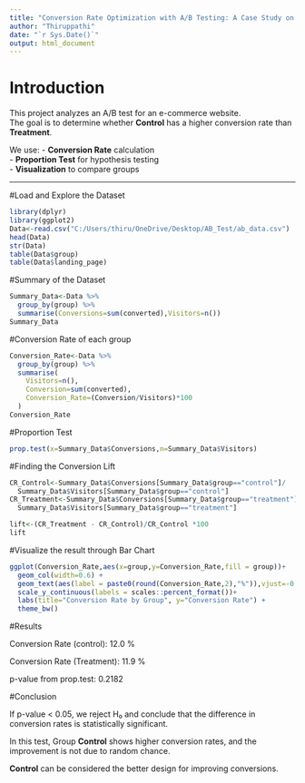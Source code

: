 ```yaml
---
title: "Conversion Rate Optimization with A/B Testing: A Case Study on Udacity E-commerce Data"
author: "Thiruppathi"
date: "`r Sys.Date()`"
output: html_document
---
```


# Introduction

This project analyzes an A/B test for an e-commerce website.  
The goal is to determine whether **Control** has a higher conversion rate than **Treatment**.  

We use:
- **Conversion Rate** calculation  
- **Proportion Test** for hypothesis testing  
- **Visualization** to compare groups  

---

#Load and Explore the Dataset
```r
library(dplyr)
library(ggplot2)
Data<-read.csv("C:/Users/thiru/OneDrive/Desktop/AB_Test/ab_data.csv")
head(Data)
str(Data)
table(Data$group)
table(Data$landing_page)
```

#Summary of the Dataset
```r
Summary_Data<-Data %>% 
  group_by(group) %>% 
  summarise(Conversions=sum(converted),Visitors=n())
Summary_Data
```

#Conversion Rate of each group
```r
Conversion_Rate<-Data %>% 
  group_by(group) %>%
  summarise(
    Visitors=n(),
    Conversion=sum(converted),
    Conversion_Rate=(Conversion/Visitors)*100
  )
Conversion_Rate
```

#Proportion Test
```r
prop.test(x=Summary_Data$Conversions,n=Summary_Data$Visitors)
```

#Finding the Conversion Lift
```r
CR_Control<-Summary_Data$Conversions[Summary_Data$group=="control"]/
  Summary_Data$Visitors[Summary_Data$group=="control"]
CR_Treatment<-Summary_Data$Conversions[Summary_Data$group=="treatment"]/
  Summary_Data$Visitors[Summary_Data$group=="treatment"]

lift<-(CR_Treatment - CR_Control)/CR_Control *100
lift
```

#Visualize the result through Bar Chart
```r
ggplot(Conversion_Rate,aes(x=group,y=Conversion_Rate,fill = group))+
  geom_col(width=0.6) +
  geom_text(aes(label = paste0(round(Conversion_Rate,2),"%")),vjust=-0.5,size=3)+
  scale_y_continuous(labels = scales::percent_format())+
  labs(title="Conversion Rate by Group", y="Conversion Rate") +
  theme_bw()
```

#Results

Conversion Rate (control):  12.0 %

Conversion Rate (Treatment):  11.9 %

p-value from prop.test: 0.2182

#Conclusion

If p-value < 0.05, we reject H₀ and conclude that the difference in conversion rates is statistically significant.

In this test, Group **Control** shows higher conversion rates, and the improvement is not due to random chance.

**Control**  can be considered the better design for improving conversions.
